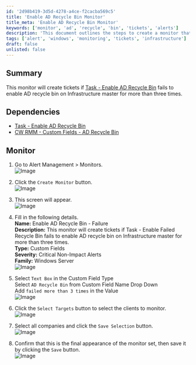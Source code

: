 ```yaml
---
id: '2d98b419-3d5d-4278-a4ce-f2cacba569c5'
title: 'Enable AD Recycle Bin Monitor'
title_meta: 'Enable AD Recycle Bin Monitor'
keywords: ['monitor', 'ad', 'recycle', 'bin', 'tickets', 'alerts']
description: 'This document outlines the steps to create a monitor that generates tickets if the task to enable the Active Directory Recycle Bin fails on the Infrastructure master for more than three attempts. It details the necessary dependencies and step-by-step instructions for setting up the monitor in Alert Management.'
tags: ['alert', 'windows', 'monitoring', 'tickets', 'infrastructure']
draft: false
unlisted: false
---
```

## Summary

This monitor will create tickets if [Task - Enable AD Recycle Bin](https://proval.itglue.com/DOC-5078775-15349513) fails to enable AD recycle bin on Infrastructure master for more than three times.

## Dependencies

- [Task - Enable AD Recycle Bin](https://proval.itglue.com/DOC-5078775-15349513)
- [CW RMM - Custom Fields - AD Recycle Bin](https://proval.itglue.com/DOC-5078775-15348941)

## Monitor

1. Go to Alert Management > Monitors.  
   ![Image](../../../static/img/Enable-AD-Recycle-Bin---Failure/image_1.png)  

2. Click the `Create Monitor` button.  
   ![Image](../../../static/img/Enable-AD-Recycle-Bin---Failure/image_2.png)  

3. This screen will appear.  
   ![Image](../../../static/img/Enable-AD-Recycle-Bin---Failure/image_3.png)  

4. Fill in the following details.  
   **Name:** Enable AD Recycle Bin - Failure  
   **Description:** This monitor will create tickets if Task - Enable Failed Recycle Bin fails to enable AD recycle bin on Infrastructure master for more than three times.  
   **Type:** Custom Fields  
   **Severity:** Critical Non-Impact Alerts  
   **Family:** Windows Server  
   ![Image](../../../static/img/Enable-AD-Recycle-Bin---Failure/image_4.png)  

5. Select `Text Box` in the Custom Field Type  
   Select `AD Recycle Bin` from Custom Field Name Drop Down  
   Add `failed more than 3 times` in the Value  
   ![Image](../../../static/img/Enable-AD-Recycle-Bin---Failure/image_5.png)  

6. Click the `Select Targets` button to select the clients to monitor.  
   ![Image](../../../static/img/Enable-AD-Recycle-Bin---Failure/image_6.png)  

7. Select all companies and click the `Save Selection` button.  
   ![Image](../../../static/img/Enable-AD-Recycle-Bin---Failure/image_7.png)  

8. Confirm that this is the final appearance of the monitor set, then save it by clicking the `Save` button.  
   ![Image](../../../static/img/Enable-AD-Recycle-Bin---Failure/image_8.png)  












